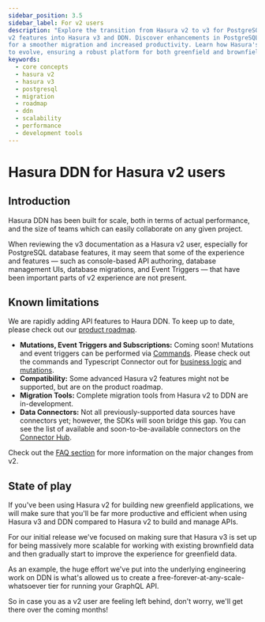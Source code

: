 ```yaml
---
sidebar_position: 3.5
sidebar_label: For v2 users
description: "Explore the transition from Hasura v2 to v3 for PostgreSQL users, including a roadmap for reintegrating
v2 features into Hasura v3 and DDN. Discover enhancements in PostgreSQL support, development tools, and future updates
for a smoother migration and increased productivity. Learn how Hasura's focus on scalability and performance continues
to evolve, ensuring a robust platform for both greenfield and brownfield projects."
keywords:
  - core concepts
  - hasura v2
  - hasura v3
  - postgresql
  - migration
  - roadmap
  - ddn
  - scalability
  - performance
  - development tools
---
```


# Hasura DDN for Hasura v2 users

## Introduction

Hasura DDN has been built for scale, both in terms of actual performance, and the size of teams which can
easily collaborate on any given project.

When reviewing the v3 documentation as a Hasura v2 user, especially for PostgreSQL database features, it may seem that
some of the experience and features — such as console-based API authoring, database management UIs, database migrations,
and Event Triggers — that have been important parts of v2 experience are not present.

## Known limitations

  We are rapidly adding API features to Haura DDN. To keep up to date, please check out our [product roadmap](https://github.com/orgs/hasura/projects/201).

- **Mutations, Event Triggers and Subscriptions:** Coming soon! Mutations and event triggers can be performed via
  [Commands](/supergraph-modeling/commands.mdx). Please check out the commands and Typescript
  Connector out for [business logic](/getting-started/build/07-integrate-business-logic.mdx) and [mutations](/getting-started/build/09-mutate-data.mdx).
- **Compatibility:** Some advanced Hasura v2 features might not be supported, but are on the product roadmap.
- **Migration Tools:** Complete migration tools from Hasura v2 to DDN are in-development.
- **Data Connectors:** Not all previously-supported data sources have connectors yet; however, the SDKs will soon bridge
  this gap. You can see the list of available and soon-to-be-available connectors on the
  [Connector Hub](https://hasura.io/connectors).

Check out the [FAQ section](/faq.mdx) for more information on the major changes from v2.

## State of play

If you've been using Hasura v2 for building new greenfield applications, we will make sure that you'll be
far more productive and efficient when using Hasura v3 and DDN compared to Hasura v2 to build and manage APIs.

For our initial release we've focused on making sure that Hasura v3 is set up for being massively more scalable for
working with existing brownfield data and then gradually start to improve the experience for greenfield data.

As an example, the huge effort we've put into the underlying engineering work on DDN is what's allowed us to create a
free-forever-at-any-scale-whatsoever tier for running your GraphQL API.

So in case you as a v2 user are feeling left behind, don't worry, we'll get there over the coming months!

